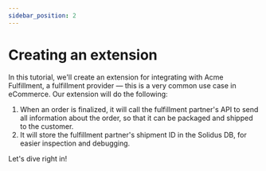 ```yaml
---
sidebar_position: 2
---
```


# Creating an extension

In this tutorial, we'll create an extension for integrating with Acme Fulfillment, a fulfillment
provider — this is a very common use case in eCommerce. Our extension will do the following:

1. When an order is finalized, it will call the fulfillment partner's API to send all information
   about the order, so that it can be packaged and shipped to the customer.
2. It will store the fulfillment partner's shipment ID in the Solidus DB, for easier inspection and
   debugging.

Let's dive right in!
